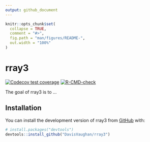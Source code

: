 ```yaml
---
output: github_document
---
```


<!-- README.md is generated from README.Rmd. Please edit that file -->

```r
knitr::opts_chunk$set(
  collapse = TRUE,
  comment = "#>",
  fig.path = "man/figures/README-",
  out.width = "100%"
)
```

# rray3

<!-- badges: start -->
[![Codecov test coverage](https://codecov.io/gh/DavisVaughan/rray3/branch/main/graph/badge.svg)](https://app.codecov.io/gh/DavisVaughan/rray3?branch=main)
[![R-CMD-check](https://github.com/DavisVaughan/rray3/workflows/R-CMD-check/badge.svg)](https://github.com/DavisVaughan/rray3/actions)
<!-- badges: end -->

The goal of rray3 is to ...

## Installation

You can install the development version of rray3 from [GitHub](https://github.com/) with:

``` r
# install.packages("devtools")
devtools::install_github("DavisVaughan/rray3")
```
